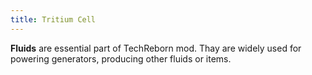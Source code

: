 ```yaml
---
title: Tritium Cell
---
```


<ItemImage file="tritium_cell" alt="Tritium Cell" size="200" />


**Fluids** are essential part of TechReborn mod. Thay are widely used for powering generators, producing other fluids or items.

